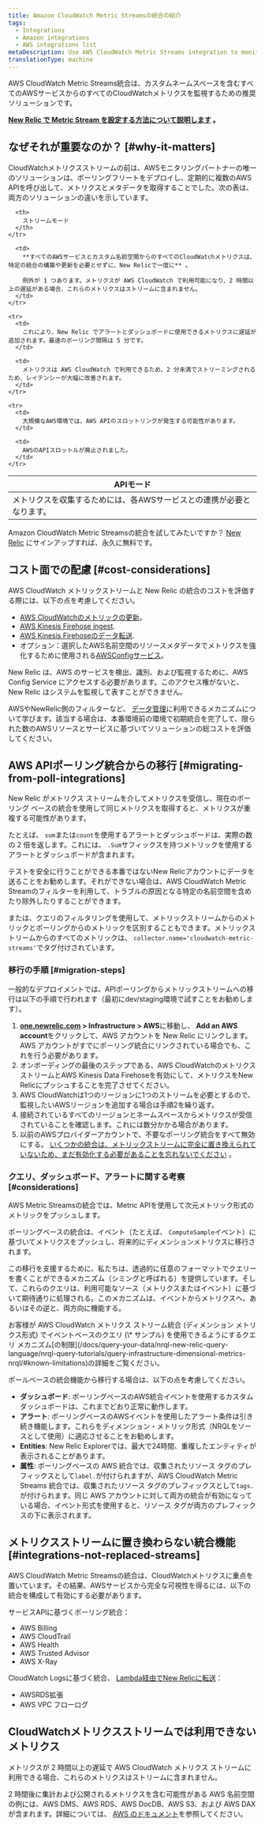 ```yaml
---
title: Amazon CloudWatch Metric Streamsの統合の紹介
tags:
  - Integrations
  - Amazon integrations
  - AWS integrations list
metaDescription: Use AWS CloudWatch Metric Streams integration to monitor all CloudWatch metrics from all AWS services.
translationType: machine
---
```


AWS CloudWatch Metric Streams統合は、カスタムネームスペースを含むすべてのAWSサービスからのすべてのCloudWatchメトリクスを監視するための推奨ソリューションです。

**[New Relic で Metric Stream を設定する方法について説明します](/docs/infrastructure/amazon-integrations/connect/aws-metric-stream-setup) 。**

## なぜそれが重要なのか？ [#why-it-matters]

CloudWatchメトリクスストリームの前は、AWSモニタリングパートナーの唯一のソリューションは、ポーリングフリートをデプロイし、定期的に複数のAWS APIを呼び出して、メトリクスとメタデータを取得することでした。次の表は、両方のソリューションの違いを示しています。

<table>
  <thead>
    <tr>
      <th>
        APIモード
      </th>

      <th>
        ストリームモード
      </th>
    </tr>
  </thead>

  <tbody>
    <tr>
      <td>
        メトリクスを収集するためには、各AWSサービスとの連携が必要となります。
      </td>

      <td>
        **すべてのAWSサービスとカスタム名前空間からのすべてのCloudWatchメトリクスは、特定の統合の構築や更新を必要とせずに、New Relicで一度に** 。

        例外が 1 つあります。メトリクスが AWS CloudWatch で利用可能になり、2 時間以上の遅延がある場合、これらのメトリクスはストリームに含まれません。
      </td>
    </tr>

    <tr>
      <td>
        これにより、New Relic でアラートとダッシュボードに使用できるメトリクスに遅延が追加されます。最速のポーリング間隔は 5 分です。
      </td>

      <td>
        メトリクスは AWS CloudWatch で利用できるため、2 分未満でストリーミングされるため、レイテンシーが大幅に改善されます。
      </td>
    </tr>

    <tr>
      <td>
        大規模なAWS環境では、AWS APIのスロットリングが発生する可能性があります。
      </td>

      <td>
        AWSのAPIスロットルが廃止されました。
      </td>
    </tr>
  </tbody>
</table>

Amazon CloudWatch Metric Streamsの統合を試してみたいですか？ [New Relic](https://newrelic.com/signup) にサインアップすれば、永久に無料です。

## コスト面での配慮 [#cost-considerations]

AWS CloudWatch メトリックストリームと New Relic の統合のコストを評価する際には、以下の点を考慮してください。

* [AWS CloudWatchのメトリックの更新](https://aws.amazon.com/cloudwatch/pricing/)。
* [AWS Kinesis Firehose ingest](https://aws.amazon.com/kinesis/data-firehose/pricing/).
* [AWS Kinesis Firehoseのデータ転送](https://aws.amazon.com/kinesis/data-firehose/pricing/).
* オプション：選択したAWS名前空間のリソースメタデータでメトリクスを強化するために使用される[AWSConfigサービス](https://aws.amazon.com/config/pricing/)。

<Callout variant="tip">
  New Relic は、AWS のサービスを検出、識別、および監視するために、AWS Config Service にアクセスする必要があります。このアクセス権がないと、New Relic はシステムを監視して表すことができません。
</Callout>

AWSやNewRelic側のフィルターなど、 [データ管理](https://docs.newrelic.com/docs/infrastructure/amazon-integrations/connect/aws-metric-stream-setup#manage-data)に利用できるメカニズムについて学びます。該当する場合は、本番環境前の環境で初期統合を完了して、限られた数のAWSリソースとサービスに基づいてソリューションの総コストを評価してください。

## AWS APIポーリング統合からの移行 [#migrating-from-poll-integrations]

New Relic がメトリクス ストリームを介してメトリクスを受信し、現在のポーリング ベースの統合を使用して同じメトリクスを取得すると、メトリクスが重複する可能性があります。

たとえば、 `sum`または`count`を使用するアラートとダッシュボードは、実際の数の 2 倍を返します。これには、 `.Sum`サフィックスを持つメトリックを使用するアラートとダッシュボードが含まれます。

テストを安全に行うことができる本番ではないNew Relicアカウントにデータを送ることをお勧めします。それができない場合は、AWS CloudWatch Metric Streamのフィルターを利用して、トラブルの原因となる特定の名前空間を含めたり除外したりすることができます。

または、クエリのフィルタリングを使用して、メトリックストリームからのメトリックとポーリングからのメトリックを区別することもできます。メトリックストリームからのすべてのメトリックは、 `collector.name='cloudwatch-metric-streams'`でタグ付けされています。

### 移行の手順 [#migration-steps]

一般的なデプロイメントでは、APIポーリングからメトリックストリームへの移行は以下の手順で行われます（最初にdev/staging環境で試すことをお勧めします）。

1. **[one.newrelic.com](https://one.newrelic.com/all-capabilities) > Infrastructure > AWS**に移動し、 **Add an AWS account**をクリックして、AWS アカウントを New Relic にリンクします。AWS アカウントがすでにポーリング統合にリンクされている場合でも、これを行う必要があります。
2. オンボーディングの最後のステップである、AWS CloudWatchのメトリクスストリームとAWS Kinesis Data Firehoseを有効にして、メトリクスをNew Relicにプッシュすることを完了させてください。
3. AWS CloudWatchは1つのリージョンに1つのストリームを必要とするので、監視したいAWSリージョンを追加する場合は手順2を繰り返す。
4. 接続されているすべてのリージョンとネームスペースからメトリクスが受信されていることを確認します。これには数分かかる場合があります。
5. 以前のAWSプロバイダーアカウントで、不要なポーリング統合をすべて無効にする。 [いくつかの統合は、メトリックストリームに完全に置き換えられていないため、まだ有効化する必要があることを忘れないでください](/docs/infrastructure/amazon-integrations/connect/aws-metric-stream#integrations-not-replaced-streams) 。

### クエリ、ダッシュボード、アラートに関する考察 [#considerations]

AWS Metric Streamsの統合では、Metric APIを使用して次元メトリック形式のメトリックをプッシュします。

ポーリングベースの統合は、イベント（たとえば、 `ComputeSample`イベント）に基づいてメトリクスをプッシュし、将来的にディメンションメトリクスに移行されます。

この移行を支援するために、私たちは、透過的に任意のフォーマットでクエリーを書くことができるメカニズム（シミングと呼ばれる）を提供しています。そして、これらのクエリは、利用可能なソース（メトリクスまたはイベント）に基づいて期待通りに処理される。このメカニズムは、イベントからメトリクスへ、あるいはその逆と、両方向に機能する。

<Callout variant="tip">
  お客様が AWS CloudWatch メトリクス ストリーム統合 (ディメンション メトリクス形式) でイベントベースのクエリ (\* サンプル) を使用できるようにするクエリ メカニズム[の制限](/docs/query-your-data/nrql-new-relic-query-language/nrql-query-tutorials/query-infrastructure-dimensional-metrics-nrql/#known-limitations)の詳細をご覧ください。
</Callout>

ポールベースの統合機能から移行する場合は、以下の点を考慮してください。

* **ダッシュボード**: ポーリングベースのAWS統合イベントを使用するカスタムダッシュボードは、これまでどおり正常に動作します。
* **アラート**: ポーリングベースのAWSイベントを使用したアラート条件は引き続き機能します。これらをディメンション・メトリック形式（NRQLをソースとして使用）に適応させることをお勧めします。
* **Entities**: New Relic Explorerでは、最大で24時間、重複したエンティティが表示されることがあります。
* **属性**: ポーリングベースの AWS 統合では、収集されたリソース タグのプレフィックスとして`label.`が付けられますが、AWS CloudWatch Metric Streams 統合では、収集されたリソース タグのプレフィックスとして`tags.`が付けられます。同じ AWS アカウントに対して両方の統合が有効になっている場合、イベント形式を使用すると、リソース タグが両方のプレフィックスの下に表示されます。

## メトリクスストリームに置き換わらない統合機能 [#integrations-not-replaced-streams]

AWS CloudWatch Metric Streamsの統合は、CloudWatchメトリクスに重点を置いています。その結果、AWSサービスから完全な可視性を得るには、以下の統合を構成して有効にする必要があります。

サービスAPIに基づくポーリング統合：

* AWS Billing
* AWS CloudTrail
* AWS Health
* AWS Trusted Advisor
* AWS X-Ray

CloudWatch Logsに基づく統合、 [Lambda経由でNew Relicに転送](/docs/logs/forward-logs/aws-lambda-sending-cloudwatch-logs)：

* AWSRDS拡張
* AWS VPC フローログ

## CloudWatchメトリクスストリームでは利用できないメトリクス

メトリクスが 2 時間以上の遅延で AWS CloudWatch メトリクス ストリームに利用できる場合、これらのメトリクスはストリームに含まれません。

2 時間後に集計および公開されるメトリクスを含む可能性がある AWS 名前空間の例には、AWS DMS、AWS RDS、AWS DocDB、AWS S3、および AWS DAX が含まれます。詳細については、 [AWS のドキュメント](https://docs.aws.amazon.com/AmazonCloudWatch/latest/monitoring/CloudWatch-metric-streams-setup.html)を参照してください。